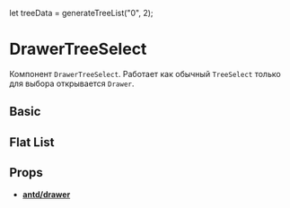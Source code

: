 let treeData = generateTreeList("0", 2);

<Meta title="Components/Select/DrawerTreeSelect" component={DrawerTreeSelect} />

# DrawerTreeSelect

Компонент `DrawerTreeSelect`. Работает как обычный `TreeSelect` только для
выбора открывается `Drawer`.

## Basic

<Preview>
  <Story name="Basic">
    <DrawerTreeSelect
      placeholder="Select tree"
      showSearch
      multiple
      allowClear
      treeCheckable={true}
      showCheckAll={true}
      treeData={treeData}
    />
  </Story>
</Preview>

## Flat List

<Preview>
  <Story name="Flat list">
    <DrawerTreeSelect
      placeholder="Select tree"
      showSearch
      allowClear
      treeCheckable={true}
      isFlatList={true}
      treeNodeLabelProp="title"
      treeData={[
        { key: 1, title: "123", children: [] },
        { key: 2, title: "1234", children: [] },
        { key: 3, title: "123456", children: [] },
        { key: 4, title: "1234567", children: [] },
        { key: 5, title: "12345678", children: [] }
      ]}
    />
  </Story>
</Preview>

## Props

- [**antd/drawer**](https://ant.design/components/drawer/#API)

<Props of={DrawerTreeSelect} />
